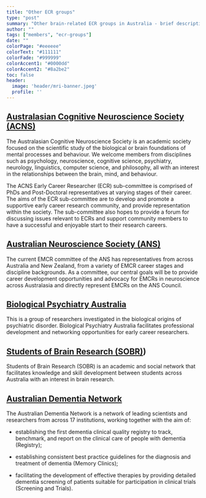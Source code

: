 ```yaml
---
title: "Other ECR groups"
type: "post"
summary: "Other brain-related ECR groups in Australia - brief descriptions and links"
author: ""
tags: ["members", "ecr-groups"]
date: ""
colorPage: "#eeeeee"
colorText: "#111111"
colorFade: "#999999"
colorAccent1: "#0000dd"
colorAccent2: "#8a2be2"
toc: false
header:
  image: 'header/mri-banner.jpeg'
  profile: ''
---
```


## [Australasian Cognitive Neuroscience Society (ACNS)](https://www.acns.org.au/ecr/)

The Australasian Cognitive Neuroscience Society is an academic society focused on the scientific study of the biological or brain foundations of mental processes and behaviour. We welcome members from disciplines such as psychology, neuroscience, cognitive science, psychiatry, neurology, linguistics, computer science, and philosophy, all with an interest in the relationships between the brain, mind, and behaviour.

The ACNS Early Career Researcher (ECR) sub-committee is comprised of PhDs and Post-Doctoral representatives at varying stages of their career. The aims of the ECR sub-committee are to develop and promote a supportive early career research community, and provide representation within the society. The sub-committee also hopes to provide a forum for discussing issues relevant to ECRs and support community members to have a successful and enjoyable start to their research careers.


## [Australian Neuroscience Society (ANS)](https://www.ans.org.au/about-us/committees/emcr-committee)

The current EMCR committee of the ANS has representatives from across Australia and New Zealand, from a variety of EMCR career stages and discipline backgrounds. As a committee, our central goals will be to provide career development opportunities and advocacy for EMCRs in neuroscience across Australasia and directly represent EMCRs on the ANS Council.

## [Biological Psychiatry Australia](http://www.biolpsychaustralia.com.au/ecrn/)

This is a group of researchers investigated in the biological origins of psychiatric disorder. Biological Psychiatry Australia facilitates professional development and networking opportunities for early career researchers.

## [Students of Brain Research (SOBR)](https://www.sobrnetwork.org/))

Students of Brain Research (SOBR) is an academic and social network that facilitates knowledge and skill development between students across Australia with an interest in brain research.



## [Australian Dementia Network](https://www.australiandementianetwork.org.au/)

The Australian Dementia Network is a network of leading scientists and researchers from across 17 institutions, working together with the aim of:

- establishing the first dementia clinical quality registry to track, benchmark, and report on the clinical care of people with dementia (Registry);

- establishing consistent best practice guidelines for the diagnosis and treatment of dementia (Memory Clinics);

- facilitating the development of effective therapies by providing detailed dementia screening of patients suitable for participation in clinical trials (Screening and Trials).





